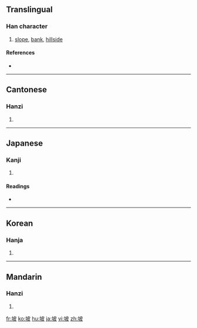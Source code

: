 ==Translingual==

===Han character===
{{Han char|rn=32|rad=土|as=05|sn=8|four=4414<sub>7</sub>|canj=土木竹水 (GDHE)}}

# [[slope]], [[bank]], [[hillside]]

====References====
* {{Han ref|kx=0226.110|dkj=04966|dj=0461.250|hdz=10436.010|uh=5761|ud=22369|bh=A959|bd=43353}}

----

==Cantonese==

===Hanzi===
{{yue-hanzi|jyut=|y=bo1, po1}}

# {{defn|Cantonese}}

----

==Japanese==

===Kanji===
{{ja-kanji|grade=|rs=土05}}

# {{defn|Japanese}}

====Readings====
* {{ja-readings|on=[[は]] (ha), [[ひ]] (hi)|kun=[[つつみ]] (tsutsumi)}}

----

==Korean==

===Hanja===
{{ko-hanja|hangeul=파|rv=pa|mr=p'a}}

# {{defn|Korean}}

----

==Mandarin==

===Hanzi===
{{cmn-hanzi|pin=[[pō]] ([[po1]])|wg=p'o<sup>1</sup>}}

# {{defn|Mandarin}}

[[fr:坡]]
[[ko:坡]]
[[hu:坡]]
[[ja:坡]]
[[vi:坡]]
[[zh:坡]]